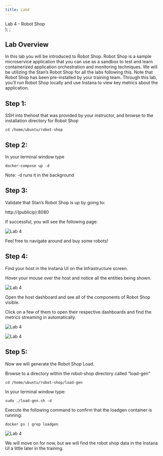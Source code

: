 ```yaml
---
title: Lab4
---
```

  <span>
    Lab 4 - Robot Shop <br />
  </span>
);
;

## Lab Overview

In this lab you will be introduced to Robot Shop. Robot Shop is a sample microservice application that you can use as a sandbox to test and learn containerized application orchestration and monitoring techniques. We will be utilizing the Stan’s Robot Shop for all the labs following this. Note that Robot Shop has been pre-installed by your training team. Through this lab, you’ll run Robot Shop locally and use Instana to view key metrics about the application.

## Step 1:

SSH into thehost that was provided by your instructor, and browse to the installation directory for Robot Shop 

```
cd /home/ubuntu/robot-shop

```

## Step 2:

In your terminal window type 

```
docker-compose up -d
```

Note: -d runs it in the background

## Step 3:

Validate that Stan’s Robot Shop is up by going to:

http://(publicip):8080

If successful, you will see the following page:

![Lab 4](images/4.1.png)

Feel free to navigate around and buy some robots!

## Step 4:

Find your host in the Instana UI on the Infrastructure screen.

Hover your mouse over the host and notice all the entities being shown.

![Lab 4](images/4.2.png)

Open the host dashboard and see all of the components of Robot Shop visible.

Click on a few of them to open their respective dashboards and find the metrics streaming in automatically.

![Lab 4](images/4.3.png)

![Lab 4](images/4.4.png)

## Step 5:

Now we will generate the Robot Shop Load.

Browse to a directory within the robot-shop directory called “load-gen”

```
cd /home/ubuntu/robot-shop/load-gen
```

In your terminal window type: 

```
sudo ./load-gen.sh -d
```

Execute the following command to confirm that the loadgen container is running:

```
docker ps | grep loadgen
```

![Lab 4](images/4.5.png)

We will move on for now, but we will find the robot shop data in the Instana UI a little later in the training.